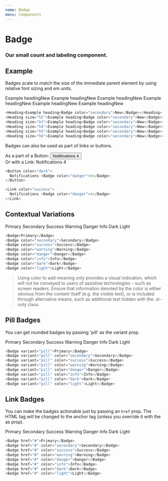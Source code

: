 ```yaml
---
name: Badge
menu: Components
---
```



# Badge

### Our small count and labeling component.

<PropsTable of={Badge} />

## Example
Badges scale to match the size of the immediate parent element by using relative font sizing and em units.

<Preview>
  <Heading>Example heading<Badge color="secondary">New</Badge></Heading>
  <Heading size="h2">Example heading<Badge color="secondary">New</Badge></Heading>
  <Heading size="h3">Example heading<Badge color="secondary">New</Badge></Heading>
  <Heading size="h4">Example heading<Badge color="secondary">New</Badge></Heading>
  <Heading size="h5">Example heading<Badge color="secondary">New</Badge></Heading>
  <Heading size="h6">Example heading<Badge color="secondary">New</Badge></Heading>
</Preview>

```typescript jsx
<Heading>Example heading<Badge color="secondary">New</Badge></Heading>
<Heading size="h2">Example heading<Badge color="secondary">New</Badge></Heading>
<Heading size="h3">Example heading<Badge color="secondary">New</Badge></Heading>
<Heading size="h4">Example heading<Badge color="secondary">New</Badge></Heading>
<Heading size="h5">Example heading<Badge color="secondary">New</Badge></Heading>
<Heading size="h6">Example heading<Badge color="secondary">New</Badge></Heading>
```

Badges can also be used as part of links or buttons.

<Preview>
  <Heading size="h6" css={{display: 'inline', marginRight: 'md'}}>As a part of a Button:</Heading>
  <Button color="dark">Notifications <Badge color="danger">4</Badge></Button>
  <br />
  <Heading size="h6" css={{display: 'inline', marginRight: 'md'}}>Or with a Link:</Heading>
  <Link color="success">Notifications <Badge color="danger">4</Badge></Link>
</Preview>

```typescript jsx
<Button color="dark">
  Notifications <Badge color="danger">4</Badge>
</Button>

<Link color="success">
  Notifications <Badge color="danger">4</Badge>
</Link>
```

## Contextual Variations

<Preview>
  <Spaced>
    <Badge>Primary</Badge>
    <Badge color="secondary">Secondary</Badge>
    <Badge color="success">Success</Badge>
    <Badge color="warning">Warning</Badge>
    <Badge color="danger">Danger</Badge>
    <Badge color="info">Info</Badge>
    <Badge color="dark">Dark</Badge>
    <Badge color="light">Light</Badge>
  </Spaced>
</Preview>

```typescript jsx
<Badge>Primary</Badge>
<Badge color="secondary">Secondary</Badge>
<Badge color="success">Success</Badge>
<Badge color="warning">Warning</Badge>
<Badge color="danger">Danger</Badge>
<Badge color="info">Info</Badge>
<Badge color="dark">Dark</Badge>
<Badge color="light">Light</Badge>
```

>Using color to add meaning only provides a visual indication,
which will not be conveyed to users of assistive technologies – such as screen readers.
Ensure that information denoted by the color is either obvious from the content itself (e.g. the visible text),
or is included through alternative means, such as additional text hidden with the .sr-only class.

## Pill Badges
You can get rounded badges by passing 'pill' as the variant prop.

<Preview>
  <Spaced>
    <Badge variant="pill">Primary</Badge>
    <Badge variant="pill" color="secondary">Secondary</Badge>
    <Badge variant="pill" color="success">Success</Badge>
    <Badge variant="pill" color="warning">Warning</Badge>
    <Badge variant="pill" color="danger">Danger</Badge>
    <Badge variant="pill" color="info">Info</Badge>
    <Badge variant="pill" color="dark">Dark</Badge>
    <Badge variant="pill" color="light">Light</Badge>
  </Spaced>
</Preview>


```typescript jsx
<Badge variant="pill">Primary</Badge>
<Badge variant="pill" color="secondary">Secondary</Badge>
<Badge variant="pill" color="success">Success</Badge>
<Badge variant="pill" color="warning">Warning</Badge>
<Badge variant="pill" color="danger">Danger</Badge>
<Badge variant="pill" color="info">Info</Badge>
<Badge variant="pill" color="dark">Dark</Badge>
<Badge variant="pill" color="light">Light</Badge>
```

## Link Badges

You can make the badges actionable just by passing an `href` prop.
The HTML tag will be changed to the anchor tag (unless you override it with the as prop).

<Preview>
  <Spaced>
    <Badge href="#">Primary</Badge>
    <Badge href="#" color="secondary">Secondary</Badge>
    <Badge href="#" color="success">Success</Badge>
    <Badge href="#" color="warning">Warning</Badge>
    <Badge href="#" color="danger">Danger</Badge>
    <Badge href="#" color="info">Info</Badge>
    <Badge href="#" color="dark">Dark</Badge>
    <Badge href="#" color="light">Light</Badge>
  </Spaced>
</Preview>


```typescript jsx
<Badge href="#">Primary</Badge>
<Badge href="#" color="secondary">Secondary</Badge>
<Badge href="#" color="success">Success</Badge>
<Badge href="#" color="warning">Warning</Badge>
<Badge href="#" color="danger">Danger</Badge>
<Badge href="#" color="info">Info</Badge>
<Badge href="#" color="dark">Dark</Badge>
<Badge href="#" color="light">Light</Badge>
```
